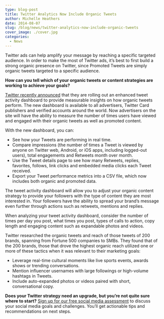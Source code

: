```yaml
---
type: blog-post
title: Twitter Analytics Now Include Organic Tweets
author: Michelle Heathers
date: 2014-08-07
slug: /blog/news/twitter-analytics-now-include-organic-tweets
cover_image: ./cover.jpg
categories:
  - News
---
```


Twitter ads can help amplify your message by reaching a specific targeted audience. In order to make the most of Twitter ads, it’s best to first build a strong organic presence on Twitter, since Promoted Tweets are simply organic tweets targeted to a specific audience.

**How can you tell which of your organic tweets or content strategies are working to achieve your goals?**

[Twitter recently announced][1] that they are rolling out an enhanced tweet activity dashboard to provide measurable insights on how organic tweets perform. The new dashboard is available to all advertisers, Twitter Card publishers and verified accounts around the world. Now advertisers on the site will have the ability to measure the number of times users have viewed and engaged with their organic tweets as well as promoted content.

With the new dashboard, you can:

- See how your Tweets are performing in real time.
- Compare impressions (the number of times a Tweet is viewed by anyone on Twitter web, Android, or iOS apps, including logged-out users), total engagements and Retweets month over month.
- Use the Tweet details page to see how many Retweets, replies, favorites, follows, link clicks and embedded media clicks each Tweet received.
- Export your Tweet performance metrics into a CSV file, which now includes both organic and promoted data.

The tweet activity dashboard will allow you to adjust your organic content strategy to provide your followers with the type of content they are most interested in. Your followers have the ability to spread your brand’s message even further through actions such as retweets, mentions and replies.

When analyzing your tweet activity dashboard, consider the number of times per day you post, what times you post, types of calls to action, copy length and engaging content such as expandable photos and videos.

Twitter researched the organic tweets and reach of those tweets of 200 brands, spanning from Fortune 500 companies to SMBs. They found that of the 200 brands, those that drove the highest organic reach utilized one or more of these tactics when it was relevant to their marketing goals:

- Leverage real-time cultural moments like live sports events, awards shows or trending conversations.
- Mention influencer usernames with large followings or high-volume hashtags in Tweets.
- Include auto-expanded photos or videos paired with short, conversational copy.

**Does your Twitter strategy need an upgrade, but you’re not quite sure where to start?** [Sign up for our free social media assessment][2] to discuss your social media goals and challenges. You’ll get actionable tips and recommendations on next steps.

[1]: https://blog.twitter.com/2014/introducing-organic-tweet-analytics
[2]: /free-assessment
